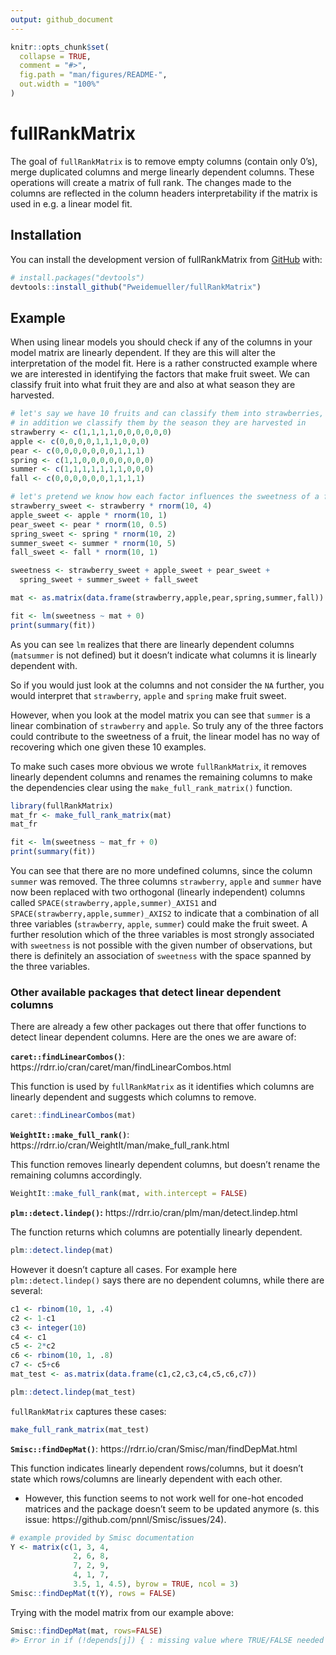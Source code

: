 ```yaml
---
output: github_document
---
```


<!-- README.md is generated from README.Rmd. Please edit that file -->

```r
knitr::opts_chunk$set(
  collapse = TRUE,
  comment = "#>",
  fig.path = "man/figures/README-",
  out.width = "100%"
)
```

# fullRankMatrix

<!-- badges: start -->
<!-- badges: end -->

The goal of `fullRankMatrix` is to remove empty columns (contain only 0's), merge duplicated columns and merge linearly dependent columns. These operations will create a matrix of full rank. The changes made to the columns are reflected in the column headers interpretability if the matrix is used in e.g. a linear model fit.

## Installation

You can install the development version of fullRankMatrix from [GitHub](https://github.com/) with:

```r
# install.packages("devtools")
devtools::install_github("Pweidemueller/fullRankMatrix")
```

## Example

When using linear models you should check if any of the columns in your model matrix are linearly dependent. If they are this will alter the interpretation of the model fit. Here is a rather constructed example where we are interested in identifying the factors that make fruit sweet. We can classify fruit into what fruit they are and also at what season they are harvested. 
```r
# let's say we have 10 fruits and can classify them into strawberries, apples or pears
# in addition we classify them by the season they are harvested in
strawberry <- c(1,1,1,1,0,0,0,0,0,0)
apple <- c(0,0,0,0,1,1,1,0,0,0)
pear <- c(0,0,0,0,0,0,0,1,1,1)
spring <- c(1,1,0,0,0,0,0,0,0,0)
summer <- c(1,1,1,1,1,1,1,0,0,0)
fall <- c(0,0,0,0,0,0,1,1,1,1)

# let's pretend we know how each factor influences the sweetness of a fruit
strawberry_sweet <- strawberry * rnorm(10, 4)
apple_sweet <- apple * rnorm(10, 1)
pear_sweet <- pear * rnorm(10, 0.5)
spring_sweet <- spring * rnorm(10, 2)
summer_sweet <- summer * rnorm(10, 5)
fall_sweet <- fall * rnorm(10, 1)

sweetness <- strawberry_sweet + apple_sweet + pear_sweet +
  spring_sweet + summer_sweet + fall_sweet

mat <- as.matrix(data.frame(strawberry,apple,pear,spring,summer,fall))

fit <- lm(sweetness ~ mat + 0)
print(summary(fit))
```
As you can see `lm` realizes that there are linearly dependent columns (`matsummer` is not defined) but it doesn't indicate what columns it is linearly dependent with.

So if you would just look at the columns and not consider the `NA` further, you would interpret that `strawberry`, `apple` and `spring` make fruit sweet.

However, when you look at the model matrix you can see that `summer` is a linear combination of `strawberry` and `apple`. So truly any of the three factors could contribute to the sweetness of a fruit, the linear model has no way of recovering which one given these 10 examples. 

To make such cases more obvious we wrote `fullRankMatrix`, it removes linearly dependent columns and renames the remaining columns to make the dependencies clear using the `make_full_rank_matrix()` function.

```r
library(fullRankMatrix)
mat_fr <- make_full_rank_matrix(mat)
mat_fr
```

```r
fit <- lm(sweetness ~ mat_fr + 0)
print(summary(fit))
```
You can see that there are no more undefined columns, since the column `summer` was removed. The three columns `strawberry`, `apple` and `summer` have now been replaced with two orthogonal (linearly independent) columns called `SPACE(strawberry,apple,summer)_AXIS1` and `SPACE(strawberry,apple,summer)_AXIS2` to indicate that a combination of all three variables (`strawberry`, `apple`, `summer`) could make the fruit sweet. A further resolution which of the three variables is most strongly associated with `sweetness` is not possible with the given number of observations, but there is definitely an association of `sweetness` with the space spanned by the three variables.

### Other available packages that detect linear dependent columns
There are already a few other packages out there that offer functions to detect linear dependent columns. Here are the ones we are aware of:

**`caret::findLinearCombos()`**: https://rdrr.io/cran/caret/man/findLinearCombos.html

This function is used by `fullRankMatrix` as it identifies which columns are linearly dependent and suggests which columns to remove.
```r
caret::findLinearCombos(mat)
```
**`WeightIt::make_full_rank()`**: https://rdrr.io/cran/WeightIt/man/make_full_rank.html

This function removes linearly dependent columns, but doesn't rename the remaining columns accordingly.
```r
WeightIt::make_full_rank(mat, with.intercept = FALSE)
```
**`plm::detect.lindep()`:** https://rdrr.io/cran/plm/man/detect.lindep.html

The function returns which columns are potentially linearly dependent.
```r
plm::detect.lindep(mat)
```

However it doesn't capture all cases. For example here `plm::detect.lindep()` says there are no dependent columns, while there are several:
```r
c1 <- rbinom(10, 1, .4)
c2 <- 1-c1
c3 <- integer(10)
c4 <- c1
c5 <- 2*c2
c6 <- rbinom(10, 1, .8)
c7 <- c5+c6
mat_test <- as.matrix(data.frame(c1,c2,c3,c4,c5,c6,c7))

plm::detect.lindep(mat_test)
```

`fullRankMatrix` captures these cases:
```r
make_full_rank_matrix(mat_test)
```
**`Smisc::findDepMat()`**: https://rdrr.io/cran/Smisc/man/findDepMat.html

This function indicates linearly dependent rows/columns, but it doesn't state which rows/columns are linearly dependent with each other.

- However, this function seems to not work well for one-hot encoded matrices and the package doesn't seem to be updated anymore (s. this issue: https://github.com/pnnl/Smisc/issues/24).
```r
# example provided by Smisc documentation
Y <- matrix(c(1, 3, 4,
              2, 6, 8,
              7, 2, 9,
              4, 1, 7,
              3.5, 1, 4.5), byrow = TRUE, ncol = 3)
Smisc::findDepMat(t(Y), rows = FALSE)
```

Trying with the model matrix from our example above:
```R
Smisc::findDepMat(mat, rows=FALSE)
#> Error in if (!depends[j]) { : missing value where TRUE/FALSE needed
```

